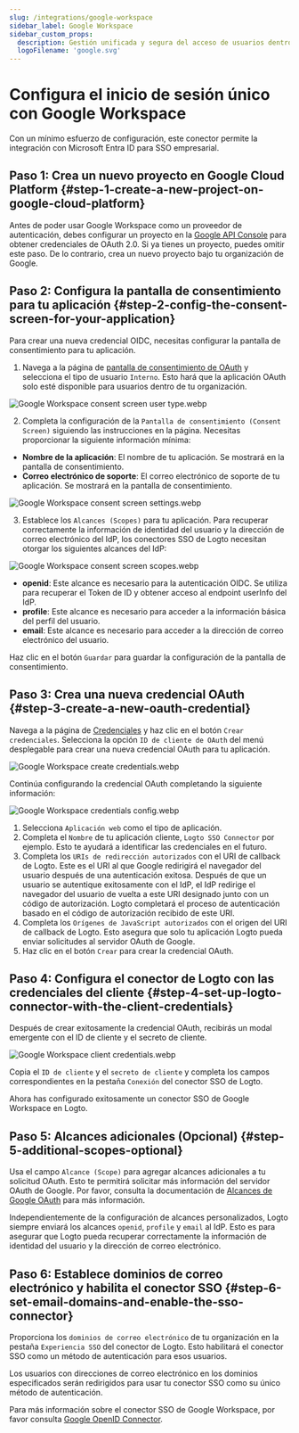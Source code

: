 ```yaml
---
slug: /integrations/google-workspace
sidebar_label: Google Workspace
sidebar_custom_props:
  description: Gestión unificada y segura del acceso de usuarios dentro del ecosistema de Google.
  logoFilename: 'google.svg'
---
```



# Configura el inicio de sesión único con Google Workspace

Con un mínimo esfuerzo de configuración, este conector permite la integración con Microsoft Entra ID para SSO empresarial.

<GuideTip />

## Paso 1: Crea un nuevo proyecto en Google Cloud Platform \{#step-1-create-a-new-project-on-google-cloud-platform}

Antes de poder usar Google Workspace como un proveedor de autenticación, debes configurar un proyecto en la [Google API Console](https://console.developers.google.com/) para obtener credenciales de OAuth 2.0. Si ya tienes un proyecto, puedes omitir este paso. De lo contrario, crea un nuevo proyecto bajo tu organización de Google.

## Paso 2: Configura la pantalla de consentimiento para tu aplicación \{#step-2-config-the-consent-screen-for-your-application}

Para crear una nueva credencial OIDC, necesitas configurar la pantalla de consentimiento para tu aplicación.

1. Navega a la página de [pantalla de consentimiento de OAuth](https://console.cloud.google.com/apis/credentials/consent) y selecciona el tipo de usuario `Interno`. Esto hará que la aplicación OAuth solo esté disponible para usuarios dentro de tu organización.

![Google Workspace consent screen user type.webp](./assets/google_workspace_consent_screen_user_type.webp)

2. Completa la configuración de la `Pantalla de consentimiento (Consent Screen)` siguiendo las instrucciones en la página. Necesitas proporcionar la siguiente información mínima:

- **Nombre de la aplicación**: El nombre de tu aplicación. Se mostrará en la pantalla de consentimiento.
- **Correo electrónico de soporte**: El correo electrónico de soporte de tu aplicación. Se mostrará en la pantalla de consentimiento.

![Google Workspace consent screen settings.webp](./assets/google_workspace_consent_screen_settings.webp)

3. Establece los `Alcances (Scopes)` para tu aplicación. Para recuperar correctamente la información de identidad del usuario y la dirección de correo electrónico del IdP, los conectores SSO de Logto necesitan otorgar los siguientes alcances del IdP:

![Google Workspace consent screen scopes.webp](./assets/google_workspace_consent_screen_scopes.webp)

- **openid**: Este alcance es necesario para la autenticación OIDC. Se utiliza para recuperar el Token de ID y obtener acceso al endpoint userInfo del IdP.
- **profile**: Este alcance es necesario para acceder a la información básica del perfil del usuario.
- **email**: Este alcance es necesario para acceder a la dirección de correo electrónico del usuario.

Haz clic en el botón `Guardar` para guardar la configuración de la pantalla de consentimiento.

## Paso 3: Crea una nueva credencial OAuth \{#step-3-create-a-new-oauth-credential}

Navega a la página de [Credenciales](https://console.cloud.google.com/apis/credentials) y haz clic en el botón `Crear credenciales`. Selecciona la opción `ID de cliente de OAuth` del menú desplegable para crear una nueva credencial OAuth para tu aplicación.

![Google Workspace create credentials.webp](./assets/google_workspace_create_credentials.webp)

Continúa configurando la credencial OAuth completando la siguiente información:

![Google Workspace credentials config.webp](./assets/google_workspace_credentials_config.webp)

1. Selecciona `Aplicación web` como el tipo de aplicación.
2. Completa el `Nombre` de tu aplicación cliente, `Logto SSO Connector` por ejemplo. Esto te ayudará a identificar las credenciales en el futuro.
3. Completa los `URIs de redirección autorizados` con el URI de callback de Logto. Este es el URI al que Google redirigirá el navegador del usuario después de una autenticación exitosa. Después de que un usuario se autentique exitosamente con el IdP, el IdP redirige el navegador del usuario de vuelta a este URI designado junto con un código de autorización. Logto completará el proceso de autenticación basado en el código de autorización recibido de este URI.
4. Completa los `Orígenes de JavaScript autorizados` con el origen del URI de callback de Logto. Esto asegura que solo tu aplicación Logto pueda enviar solicitudes al servidor OAuth de Google.
5. Haz clic en el botón `Crear` para crear la credencial OAuth.

## Paso 4: Configura el conector de Logto con las credenciales del cliente \{#step-4-set-up-logto-connector-with-the-client-credentials}

Después de crear exitosamente la credencial OAuth, recibirás un modal emergente con el ID de cliente y el secreto de cliente.

![Google Workspace client credentials.webp](./assets/google_workspace_client_credentials.webp)

Copia el `ID de cliente` y el `secreto de cliente` y completa los campos correspondientes en la pestaña `Conexión` del conector SSO de Logto.

Ahora has configurado exitosamente un conector SSO de Google Workspace en Logto.

## Paso 5: Alcances adicionales (Opcional) \{#step-5-additional-scopes-optional}

Usa el campo `Alcance (Scope)` para agregar alcances adicionales a tu solicitud OAuth. Esto te permitirá solicitar más información del servidor OAuth de Google. Por favor, consulta la documentación de [Alcances de Google OAuth](https://developers.google.com/identity/protocols/oauth2/scopes) para más información.

Independientemente de la configuración de alcances personalizados, Logto siempre enviará los alcances `openid`, `profile` y `email` al IdP. Esto es para asegurar que Logto pueda recuperar correctamente la información de identidad del usuario y la dirección de correo electrónico.

## Paso 6: Establece dominios de correo electrónico y habilita el conector SSO \{#step-6-set-email-domains-and-enable-the-sso-connector}

Proporciona los `dominios de correo electrónico` de tu organización en la pestaña `Experiencia SSO` del conector de Logto. Esto habilitará el conector SSO como un método de autenticación para esos usuarios.

Los usuarios con direcciones de correo electrónico en los dominios especificados serán redirigidos para usar tu conector SSO como su único método de autenticación.

Para más información sobre el conector SSO de Google Workspace, por favor consulta [Google OpenID Connector](https://developers.google.com/identity/openid-connect/openid-connect).
